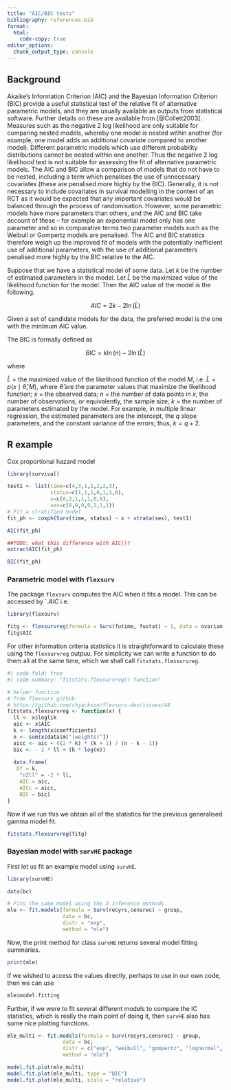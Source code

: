 ```yaml
---
title: "AIC/BIC tests"
bibliography: references.bib
format:
  html:
    code-copy: true
editor_options: 
  chunk_output_type: console
---
```


## Background

Akaike's Information Criterion (AIC) and the Bayesian Information Criterion (BIC) provide a useful statistical test of the relative fit of alternative parametric models, and they are usually available as outputs from statistical software. Further details on these are available from [@Collett2003]. Measures such as the negative 2 log likelihood are only suitable for comparing nested models, whereby one model is nested within another (for example, one model adds an additional covariate compared to another model). Different parametric models which use different probability distributions cannot be nested within one another. Thus the negative 2 log likelihood test is not suitable for assessing the fit of alternative parametric models. The AIC and BIC allow a comparison of models that do not have to be nested, including a term which penalises the use of unnecessary covariates (these are penalised more highly by the BIC). Generally, it is not necessary to include covariates in survival modelling in the context of an RCT as it would be expected that any important covariates would be balanced through the process of randomisation. However, some parametric models have more parameters than others, and the AIC and BIC take account of these -- for example an exponential model only has one parameter and so in comparative terms two parameter models such as the Weibull or Gompertz models are penalised. The AIC and BIC statistics therefore weigh up the improved fit of models with the potentially inefficient use of additional parameters, with the use of additional parameters penalised more highly by the BIC relative to the AIC.

Suppose that we have a statistical model of some data. Let $k$ be the number of estimated parameters in the model. Let $\hat{L}$ be the maximized value of the likelihood function for the model. Then the AIC value of the model is the following.

$$
AIC = 2k - 2 \ln({\hat{L}})
$$

Given a set of candidate models for the data, the preferred model is the one with the minimum AIC value.

The BIC is formally defined as

$$
BIC = k \ln(n) - 2 \ln(\widehat{L})
$$

where

$\hat{L}$ = the maximized value of the likelihood function of the model $M$, i.e. $\hat{L} = p(x \mid \widehat{\theta}, M)$, where $\widehat{\theta}$ are the parameter values that maximize the likelihood function;
$x$ = the observed data;
$n$ = the number of data points in $x$, the number of observations, or equivalently, the sample size;
$k$ = the number of parameters estimated by the model. For example, in multiple linear regression, the estimated parameters are the intercept, the $q$ slope parameters, and the constant variance of the errors; thus, $k = q + 2$.

## R example

Cox proportional hazard model

```r
library(survival)

test1 <- list(time=c(4,3,1,1,2,2,3), 
              status=c(1,1,1,0,1,1,0), 
              x=c(0,2,1,1,1,0,0), 
              sex=c(0,0,0,0,1,1,1)) 
# Fit a stratified model 
fit_ph <- coxph(Surv(time, status) ~ x + strata(sex), test1) 

AIC(fit_ph)

##TODO: what this difference with AIC()?
extractAIC(fit_ph)

BIC(fit_ph)
```

### Parametric model with `flexsurv`

The package `flexsurv` computes the AIC when it fits a model. This can be accessed by `.$AIC$ i.e.

```r
library(flexsurv)

fitg <- flexsurvreg(formula = Surv(futime, fustat) ~ 1, data = ovarian, dist = "gengamma")
fitg$AIC
```

For other information criteria statistics it is straightforward to calculate these using the `flexsurvreg` outpuu. For simplicity we can write a function to do them all at the same time, which we shall call `fitstats.flexsurvreg`.

```r
#| code-fold: true
#| code-summary: "fitstats.flexsurvreg() function"

# helper function
# from flexsurv github
# https://github.com/chjackson/flexsurv-dev/issues/44
fitstats.flexsurvreg <- function(x) {
  ll <- x$loglik
  aic <- x$AIC
  k <- length(x$coefficients)
  n <- sum(x$data$m["(weights)"])
  aicc <- aic + ((2 * k) * (k + 1) / (n - k - 1))
  bic <- - 2 * ll + (k * log(n))
  
  data.frame(
   Df = k,
    "n2ll" = -2 * ll,
    AIC = aic,
    AICc = aicc,
    BIC = bic)
}
```

Now if we run this we obtain all of the statistics for the previous generalised gamma model fit.

```r
fitstats.flexsurvreg(fitg)
```

### Bayesian model with `survHE` package

First let us fit an example model using `survHE`.

```r
library(survHE)

data(bc)

# Fits the same model using the 3 inference methods
mle <- fit.models(formula = Surv(recyrs,censrec) ~ group,
                  data = bc,
                  distr = "exp",
                  method = "mle")
```

Now, the print method for class `survHE` returns several model fitting summaries.

```r
print(mle)
```

If we wished to access the values directly, perhaps to use in our own code, then we can use

```r
mle$model.fitting
```

Further, if we were to fit several different models to compare the IC statistics, which is really the main point of doing it, then `survHE` also has some nice plotting functions.


```r
mle_multi <- fit.models(formula = Surv(recyrs,censrec) ~ group,
                  data = bc,
                  distr = c("exp", "weibull", "gompertz", "lognormal", "loglogistic"),
                  method = "mle")

model.fit.plot(mle_multi)
model.fit.plot(mle_multi, type = "BIC")
model.fit.plot(mle_multi, scale = "relative")
```
